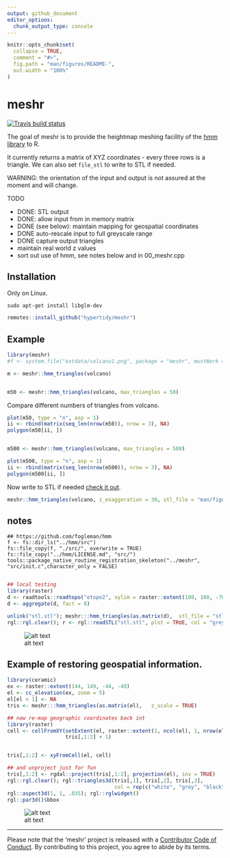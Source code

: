 ```yaml
---
output: github_document
editor_options: 
  chunk_output_type: console
---
```


<!-- README.md is generated from README.Rmd. Please edit that file -->

```r
knitr::opts_chunk$set(
  collapse = TRUE,
  comment = "#>",
  fig.path = "man/figures/README-",
  out.width = "100%"
)
```

# meshr

<!-- badges: start -->
[![Travis build status](https://travis-ci.org/hypertidy/meshr.svg?branch=master)](https://travis-ci.org/hypertidy/meshr)
<!-- badges: end -->

The goal of meshr is to provide the heightmap meshing facility of the [hmm library](https://github.com/fogleman/hmm) to R. 

It currently returns a matrix of XYZ coordinates - every three rows is a triangle. We can also set `file_stl` to write to STL if needed. 

WARNING: the orientation of the input and output is not assured at the moment and will change. 

TODO

- DONE: STL output
- DONE: allow input from in memory matrix
- DONE (see below): maintain mapping for geospatial coordinates
- DONE auto-rescale input to full greyscale range
- DONE capture output triangles
- maintain real world z values
- sort out use of hmm, see notes below and in 00_meshr.cpp

## Installation

Only on Linux. 

```
sudo apt-get install libglm-dev
```

```R
remotes::install_github("hypertidy/meshr")
```

## Example


```r
library(meshr)
#f <- system.file("extdata/volcano1.png", package = "meshr", mustWork = TRUE)

m <- meshr::hmm_triangles(volcano)


m50 <- meshr::hmm_triangles(volcano, max_triangles = 50)

```

Compare different numbers of triangles from volcano. 

```r
plot(m50, type = "n", asp = 1)
ii <- rbind(matrix(seq_len(nrow(m50)), nrow = 3), NA)
polygon(m50[ii, ])


m500 <- meshr::hmm_triangles(volcano, max_triangles = 500)

plot(m500, type = "n", asp = 1)
ii <- rbind(matrix(seq_len(nrow(m500)), nrow = 3), NA)
polygon(m500[ii, ])

```

Now write to STL if needed  [check it out](https://github.com/hypertidy/meshr/blob/master/man/figures/volcano1.stl). 



```r
meshr::hmm_triangles(volcano, z_exaggeration = 30, stl_file = "man/figures/volcano2.stl")
```
## notes

```
## https://github.com/fogleman/hmm
f <- fs::dir_ls("../hmm/src")
fs::file_copy(f, "./src/", overwrite = TRUE)
fs::file_copy("../hmm/LICENSE.md", "src/")
tools::package_native_routine_registration_skeleton("../meshr", "src/init.c",character_only = FALSE)


```

```r
## local testing
library(raster)
d <- raadtools::readtopo("etopo2", xylim = raster::extent(100, 180, -70, -30))
d <- aggregate(d, fact = 8)

unlink("stl.stl"); meshr:::hmm_triangles(as.matrix(d),  stl_file = "stl.stl", invert = T)
rgl::rgl.clear(); r <- rgl::readSTL("stl.stl", plot = TRUE, col = "grey", lit = TRUE); rgl::aspect3d(1, 1, .2); rgl::rglwidget()
```

![alt text][topo]



## Example of restoring geospatial information. 

```r
library(ceramic)
ex <- raster::extent(144, 149, -44, -40)
el <- cc_elevation(ex, zoom = 5)
el[el < 1] <- NA
tris <- meshr:::hmm_triangles(as.matrix(el),   z_scale = TRUE)

## now re-map geographic coordinates back int
library(raster)
cell <- cellFromXY(setExtent(el, raster::extent(1, ncol(el), 1, nrow(el))), 
                   tris[,1:2] + 1)


tris[,1:2] <- xyFromCell(el, cell)

## and unproject just for fun
tris[,1:2] <- rgdal::project(tris[,1:2], projection(el), inv = TRUE)
rgl::rgl.clear(); rgl::triangles3d(tris[,1], tris[,2], tris[,3], 
                                   col = rep(c("white", "grey", "black", "darkgrey"), each = 3));
rgl::aspect3d(1, 1, .035); rgl::rglwidget()
rgl::par3d()$bbox


```

![alt text][geo_triangles]



---
 Please note that the 'meshr' project is released with a
  [Contributor Code of Conduct](https://github.com/hypertidy/meshr/blob/master/CODE_OF_CONDUCT.md).
  By contributing to this project, you agree to abide by its terms.
  



[topo]: man/figures/topo.png "Etopo2 / 8 as 77053 triangles in 38861 points"
[geo_triangles]: man/figures/geo_triangles.png "Tasmania triangulated in longlat"
